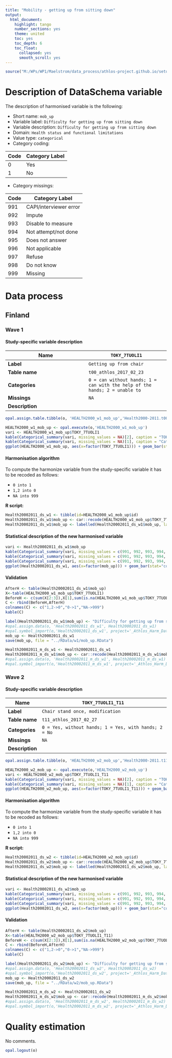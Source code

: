 ```yaml
---
title: "Mobility - getting up from sitting down"
output:
  html_document:
    highlight: tango
    number_sections: yes
    theme: united
    toc: yes
    toc_depth: 6
    toc_float:
      collapsed: yes
      smooth_scroll: yes
---
```


<!-- ########################################################## --> 

<!-- # Installation, loading packages -->
<!-- **R script:** -->

```r
source("M:/WPs/WP1/Maelstrom/data_process/athlos-project.github.io/setup_iago.r")
```
<!-- ########################################################## --> 



# Description of DataSchema variable

The description of harmonised variable is the following:

* Short name: `mob_up`
* Variable label: `Difficulty for getting up from sitting down`
* Variable description: `Difficulty for getting up from sitting down`
* Domain: `Health status and functional limitations`
* Value type: `categorical`
* Category coding:

**Code** | **Category Label**
-------- | ------------------
0        | Yes
1        | No

* Category missings: 

**Code** | **Category Label**
----| ------------------
991 | CAPI/interviewer error
992 | Impute
993 | Disable to measure
994 | Not attempt/not done
995 | Does not answer
996 | Not applicable
997 | Refuse
998 | Do not know
999 | Missing

# Data process

## Finland


### Wave 1 

#### Study-specific variable description




| **Name** | `TOKY_7TUOLI1`|
|-|-|
| **Label** | `Getting up from chair` |
| **Table name** | `t00_athlos_2017_02_23` |
| **Categories** |`0 = can without hands; 1 = can with the help of the hands; 2 = unable to`|
| **Missings** |`NA`|
| **Description** |  |

 

```r
opal.assign.table.tibble(o, 'HEALTH2000_w1_mob_up','Health2000-2011.t00_athlos_2017_02_23', variables=list('TOKY_7TUOLI1'), missings = TRUE)
```

```r
HEALTH2000_w1_mob_up <- opal.execute(o,'HEALTH2000_w1_mob_up')
vari <- HEALTH2000_w1_mob_up$TOKY_7TUOLI1
kable(Categorical_summary(vari, missing_values = NA)[2], caption = "TOKY_7TUOLI1")
kable(Categorical_summary(vari, missing_values = NA)[1], caption = "Category")
ggplot(HEALTH2000_w1_mob_up, aes(x=factor(TOKY_7TUOLI1))) + geom_bar(stat="count", width=0.4, fill="steelblue") + xlab("Mobility - 'Getting up from Sitting") + ylab("Frequency")
```

#### Harmonisation algorithm

To compute the harmonize variable from the study-specific variable it has to be recoded as follows:

* `0 into 1` 
* `1,2 into 0`
* `NA into 999`

**R script:**
```r
Health20002011_ds_w1 <- tibble(id=HEALTH2000_w1_mob_up$id)
Health20002011_ds_w1$mob_up <- car::recode(HEALTH2000_w1_mob_up$TOKY_7TUOLI1, "0 = '1';1 = '0';2 = '0';NA = '999' ")
Health20002011_ds_w1$mob_up <- labelled(Health20002011_ds_w1$mob_up, labels = c(Yes=0, No=1,Missing=999, Do_not_know=998, Refuse=997, Not_applicable=996, Does_not_answer=995,  Not_attempt_not_done=994, Disable_to_measure=993, Impute=992, CAPI_interviewer_error=991))
```

#### Statistical description of the new harmonised variable
```r
vari <- Health20002011_ds_w1$mob_up
kable(Categorical_summary(vari, missing_values = c(991, 992, 993, 994, 995, 996, 997, 998, 999))[3], caption = "mob_up")
kable(Categorical_summary(vari, missing_values = c(991, 992, 993, 994, 995, 996, 997, 998, 999))[1], caption = "Category")
kable(Categorical_summary(vari, missing_values = c(991, 992, 993, 994, 995, 996, 997, 998, 999))[2], caption = "Type of missing")
ggplot(Health20002011_ds_w1, aes(x=factor(mob_up))) + geom_bar(stat="count", width=0.4, fill="steelblue") + xlab("Mobility - Getting up from Sitting") + ylab("Frequency")
```

#### Validation
```r
AfterH <- table(Health20002011_ds_w1$mob_up)
X<-table(HEALTH2000_w1_mob_up$TOKY_7TUOLI1)
BeforeH <- c(sum(X[2:3]),X[1],sum(is.na(HEALTH2000_w1_mob_up$TOKY_7TUOLI1)))
C <- rbind(BeforeH,AfterH)
colnames(C) <- c("1,2->0","0->1","NA->999")
kable(C)
```






```r

label(Health20002011_ds_w1$mob_up) <- "Difficulty for getting up from sitting down"
#opal.assign.data(o, 'Health20002011_ds_w1', Health20002011_ds_w1)
#opal.symbol_import(o,'Health20002011_ds_w1', project='_Athlos_Harm_Dataset')
mob_up <- Health20002011_ds_w1
save(mob_up, file = "../RData/w1/mob_up.RData")

Health20002011_m_ds_w1 <- Health20002011_ds_w1
Health20002011_m_ds_w1$mob_up <- car::recode(Health20002011_m_ds_w1$mob_up, "c(991, 992, 993, 994, 995, 996, 997,998, 999)=NA")
#opal.assign.data(o, 'Health20002011_m_ds_w1', Health20002011_m_ds_w1)
#opal.symbol_import(o,'Health20002011_m_ds_w1', project='_Athlos_Harm_Dataset')
```



### Wave 2

#### Study-specific variable description




| **Name** | `TOKY_7TUOLI1_T11`|
|-|-|
| **Label** | `Chair stand once, modification` |
| **Table name** | `t11_athlos_2017_02_27` |
| **Categories** |`0 = Yes, without hands; 1 = Yes, with hands; 2 = No`|
| **Missings** |`NA`|
| **Description** |  |

 

```r
opal.assign.table.tibble(o, 'HEALTH2000_w2_mob_up','Health2000-2011.t11_athlos_2017_02_27', variables=list('TOKY_7TUOLI1_T11'), missings = TRUE)
```

```r
HEALTH2000_w2_mob_up <- opal.execute(o,'HEALTH2000_w2_mob_up')
vari <- HEALTH2000_w2_mob_up$TOKY_7TUOLI1_T11
kable(Categorical_summary(vari, missing_values = NA)[2], caption = "TOKY_7TUOLI1_T11")
kable(Categorical_summary(vari, missing_values = NA)[1], caption = "Category")
ggplot(HEALTH2000_w2_mob_up, aes(x=factor(TOKY_7TUOLI1_T11))) + geom_bar(stat="count", width=0.4, fill="steelblue") + xlab("Mobility - 'Getting up from Sitting") + ylab("Frequency")
```

#### Harmonisation algorithm

To compute the harmonize variable from the study-specific variable it has to be recoded as follows:

* `0 into 1` 
* `1,2 into 0`
* `NA into 999`

**R script:**
```r
Health20002011_ds_w2 <- tibble(id=HEALTH2000_w2_mob_up$id)
Health20002011_ds_w2$mob_up <- car::recode(HEALTH2000_w2_mob_up$TOKY_7TUOLI1_T11, "0 = '1';1 = '0';2 = '0';NA = '999' ")
Health20002011_ds_w2$mob_up <- labelled(Health20002011_ds_w2$mob_up, labels = c(Yes=0, No=1,Missing=999, Do_not_know=998, Refuse=997, Not_applicable=996, Does_not_answer=995,  Not_attempt_not_done=994, Disable_to_measure=993, Impute=992, CAPI_interviewer_error=991))
```

#### Statistical description of the new harmonised variable
```r
vari <- Health20002011_ds_w2$mob_up
kable(Categorical_summary(vari, missing_values = c(991, 992, 993, 994, 995, 996, 997, 998, 999))[3], caption = "mob_up")
kable(Categorical_summary(vari, missing_values = c(991, 992, 993, 994, 995, 996, 997, 998, 999))[1], caption = "Category")
kable(Categorical_summary(vari, missing_values = c(991, 992, 993, 994, 995, 996, 997, 998, 999))[2], caption = "Type of missing")
ggplot(Health20002011_ds_w2, aes(x=factor(mob_up))) + geom_bar(stat="count", width=0.4, fill="steelblue") + xlab("Mobility - Getting up from Sitting") + ylab("Frequency")
```

#### Validation
```r
AfterH <- table(Health20002011_ds_w2$mob_up)
X<-table(HEALTH2000_w2_mob_up$TOKY_7TUOLI1_T11)
BeforeH <- c(sum(X[2:3]),X[1],sum(is.na(HEALTH2000_w2_mob_up$TOKY_7TUOLI1_T11)))
C <- rbind(BeforeH,AfterH)
colnames(C) <- c("1,2->0","0->1","NA->999")
kable(C)
```






```r

label(Health20002011_ds_w2$mob_up) <- "Difficulty for getting up from sitting down"
#opal.assign.data(o, 'Health20002011_ds_w2', Health20002011_ds_w2)
#opal.symbol_import(o,'Health20002011_ds_w2', project='_Athlos_Harm_Dataset')
mob_up <- Health20002011_ds_w2
save(mob_up, file = "../RData/w2/mob_up.RData")

Health20002011_m_ds_w2 <- Health20002011_ds_w2
Health20002011_m_ds_w2$mob_up <- car::recode(Health20002011_m_ds_w2$mob_up, "c(991, 992, 993, 994, 995, 996, 997,998, 999)=NA")
#opal.assign.data(o, 'Health20002011_m_ds_w2', Health20002011_m_ds_w2)
#opal.symbol_import(o,'Health20002011_m_ds_w2', project='_Athlos_Harm_Dataset')
```



# Quality estimation
No comments.




```r
opal.logout(o)
```
